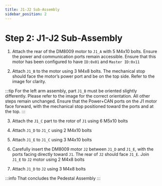 ```yaml
---
title: J1-J2 Sub-Assembly
sidebar_position: 2
---
```



# Step 2: J1-J2 Sub-Assembly

1. Attach the rear of the DM8009 motor to `J1_A` with 5 M4x10 bolts. Ensure the power and communication ports remain accessible. Ensure that this motor has been configured to have `ID:0x01` and `Master ID:0x11`
<AssemblyGuideImage src="j1-j2/step1.png" alt="step1" width="40%" />

2. Attach `J1_B` to the motor using 3 M4x8 bolts. The mechanical stop should face the motor’s power port and be on the top side. Refer to the image for clarity.
<AssemblyGuideImage src="j1-j2/step2.png" alt="step2" width="40%" />

:::tip
For the left arm assembly, part `J1_B` must be oriented slightly differently. Please refer to the image for the correct orientation. All other steps remain unchanged. Ensure that the Power+CAN ports on the J1 motor face forward, with the mechanical stop positioned toward the ports and at the top.
<AssemblyGuideImage src="j1-j2/step2-left.png" alt="step2" width="40%" />
:::

3. Attach the `J1_C` part to the rotor of `J1` using 6 M5x10 bolts
<AssemblyGuideImage src="j1-j2/step3.png" alt="step4" width="40%" />

4. Attach `J1_D` to `J1_C` using 2 M4x10 bolts
<AssemblyGuideImage src="j1-j2/step4.png" alt="step5" width="40%" />

5. Attach `J1_E` to `J1_C` using 3 M4x10 bolts
<AssemblyGuideImage src="j1-j2/step5.png" alt="step6" width="40%" />

6. Carefully insert the DM8009 motor `J2` between `J1_D` and `J1_E`, with the ports facing directly toward `J1`. The rear of `J2` should face `J1_E`. Join `J1_E` to `J2` motor using 2 M4x8 bolts
<AssemblyGuideImage src="j1-j2/step6.png" alt="step7" width="60%" />

7. Attach `J1_D` to `J2` using 3 M4x8 bolts
<AssemblyGuideImage src="j1-j2/step7.png" alt="step8" width="60%" />

:::info
That concludes the Pedestal Assembly
<AssemblyGuideImage src="j1-j2/conclusion.png" alt="conclusion" width="60%" />
:::
